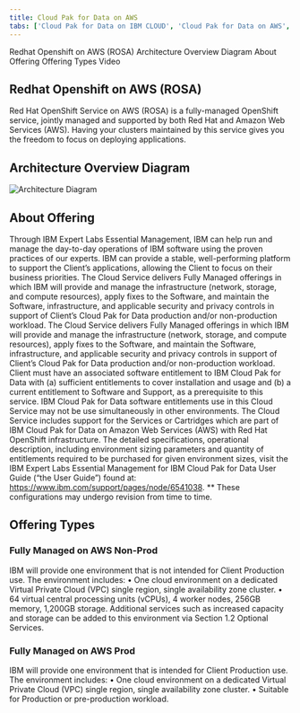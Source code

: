 ```yaml
---
title: Cloud Pak for Data on AWS
tabs: ['Cloud Pak for Data on IBM CLOUD', 'Cloud Pak for Data on AWS','Cloud Pak for Data on AZURE']
---
```

<AnchorLinks>
  <AnchorLink> Redhat Openshift on AWS (ROSA) </AnchorLink>
  <AnchorLink> Architecture Overview Diagram </AnchorLink>
  <AnchorLink> About Offering </AnchorLink>
  <AnchorLink> Offering Types</AnchorLink>
  <AnchorLink>Video</AnchorLink>
</AnchorLinks>


## Redhat Openshift on AWS (ROSA)
Red Hat OpenShift Service on AWS (ROSA) is a fully-managed OpenShift service, jointly managed and supported by both Red Hat and Amazon Web Services (AWS). Having your clusters maintained by this service gives you the freedom to focus on deploying applications.

## Architecture Overview Diagram
![Architecture Diagram](cp4d-aws-arch.png)

## About Offering
Through IBM Expert Labs Essential Management, IBM can help run and manage the day-to-day operations of IBM software using the proven practices of our experts. IBM can provide a stable, well-performing platform to support the Client’s applications, allowing the Client to focus on their business priorities.
The Cloud Service delivers Fully Managed offerings in which IBM will provide and manage the infrastructure (network, storage, and compute resources), apply fixes to the Software, and maintain the Software, infrastructure, and applicable security and privacy controls in support of Client’s Cloud Pak for Data production and/or non-production workload.
The Cloud Service delivers Fully Managed offerings in which IBM will provide and manage the infrastructure (network, storage, and compute resources), apply fixes to the Software, and maintain the Software, infrastructure, and applicable security and privacy controls in support of Client’s Cloud Pak for Data production and/or non-production workload.
Client must have an associated software entitlement to IBM Cloud Pak for Data with (a) sufficient entitlements to cover installation and usage and (b) a current entitlement to Software and Support, as a prerequisite to this service. IBM Cloud Pak for Data software entitlements use in this Cloud Service may not be use simultaneously in other environments.
The Cloud Service includes support for the Services or Cartridges which are part of IBM Cloud Pak for Data on Amazon Web Services (AWS) with Red Hat OpenShift infrastructure.
The detailed specifications, operational description, including environment sizing parameters and quantity of entitlements required to be purchased for given environment sizes, visit the IBM Expert Labs Essential Management for IBM Cloud Pak for Data User Guide (“the User Guide”) found at: https://www.ibm.com/support/pages/node/6541038.
** These configurations may undergo revision from time to time.

## Offering Types
### Fully Managed on AWS Non-Prod
IBM will provide one environment that is not intended for Client Production use. The environment includes:
•	One cloud environment on a dedicated Virtual Private Cloud (VPC) single region, single availability zone cluster.
•	64 virtual central processing units (vCPUs), 4 worker nodes, 256GB memory, 1,200GB storage.
Additional services such as increased capacity and storage can be added to this environment via Section 1.2 Optional Services.

### Fully Managed on AWS Prod
IBM will provide one environment that is intended for Client Production use. The environment includes:
•	One cloud environment on a dedicated Virtual Private Cloud (VPC) single region, single availability zone cluster.
•	Suitable for Production or pre-production workload.
